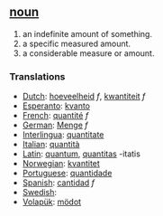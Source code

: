 == [[noun]] ==
# an indefinite amount of something.
# a specific measured amount.
# a considerable measure or amount.

=== Translations ===
*[[Dutch]]: [[hoeveelheid]] ''f'', [[kwantiteit]] ''f''
*[[Esperanto]]: [[kvanto]]
*[[French]]: [[quantité]] ''f''
*[[German]]: [[Menge]] ''f''
*[[Interlingua]]: [[quantitate]]
*[[Italian]]: [[quantità]]
*[[Latin]]: [[quantum]], [[quantitas]] -itatis
*[[Norwegian]]: [[kvantitet]]
*[[Portuguese]]: [[quantidade]]
*[[Spanish]]: [[cantidad]] ''f''
*[[Swedish]]: [[]]
*[[Volapük]]: [[mödot]]